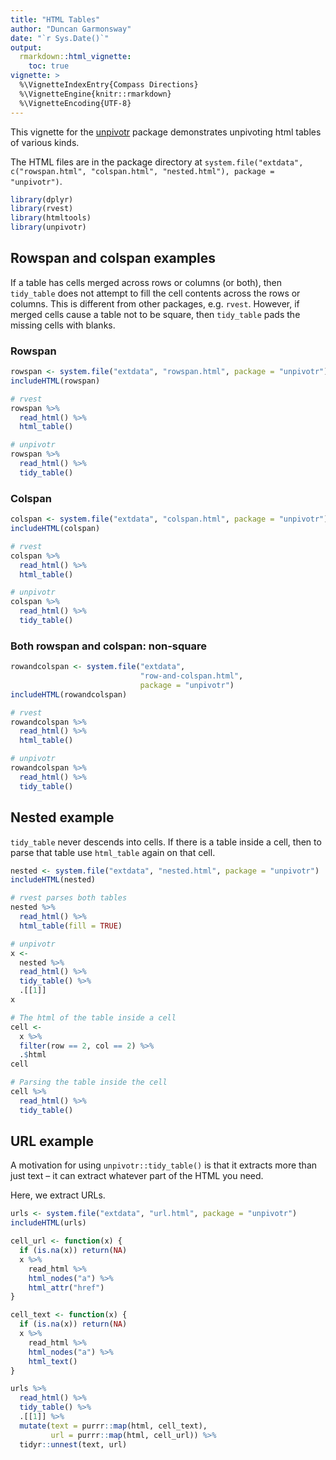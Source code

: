 ```yaml
---
title: "HTML Tables"
author: "Duncan Garmonsway"
date: "`r Sys.Date()`"
output:
  rmarkdown::html_vignette:
    toc: true
vignette: >
  %\VignetteIndexEntry{Compass Directions}
  %\VignetteEngine{knitr::rmarkdown}
  %\VignetteEncoding{UTF-8}
---
```


This vignette for the [unpivotr](https://github.com/nacnudus/unpivotr) package
demonstrates unpivoting html tables of various kinds.

The HTML files are in the package directory at `system.file("extdata",
c("rowspan.html", "colspan.html", "nested.html"), package = "unpivotr")`.

```r
library(dplyr)
library(rvest)
library(htmltools)
library(unpivotr)
```

## Rowspan and colspan examples

If a table has cells merged across rows or columns (or both), then `tidy_table`
does not attempt to fill the cell contents across the rows or columns.  This is
different from other packages, e.g. `rvest`.  However, if merged cells cause a
table not to be square, then `tidy_table` pads the missing cells with blanks.

### Rowspan

```r
rowspan <- system.file("extdata", "rowspan.html", package = "unpivotr")
includeHTML(rowspan)

# rvest
rowspan %>%
  read_html() %>%
  html_table()

# unpivotr
rowspan %>%
  read_html() %>%
  tidy_table()
```

### Colspan

```r
colspan <- system.file("extdata", "colspan.html", package = "unpivotr")
includeHTML(colspan)

# rvest
colspan %>%
  read_html() %>%
  html_table()

# unpivotr
colspan %>%
  read_html() %>%
  tidy_table()
```

### Both rowspan and colspan: non-square

```r
rowandcolspan <- system.file("extdata",
                             "row-and-colspan.html",
                             package = "unpivotr")
includeHTML(rowandcolspan)

# rvest
rowandcolspan %>%
  read_html() %>%
  html_table()

# unpivotr
rowandcolspan %>%
  read_html() %>%
  tidy_table()
```

## Nested example

`tidy_table` never descends into cells.  If there is a table inside a cell, then
to parse that table use `html_table` again on that cell.

```r
nested <- system.file("extdata", "nested.html", package = "unpivotr")
includeHTML(nested)

# rvest parses both tables
nested %>%
  read_html() %>%
  html_table(fill = TRUE)

# unpivotr
x <-
  nested %>%
  read_html() %>%
  tidy_table() %>%
  .[[1]]
x

# The html of the table inside a cell
cell <-
  x %>%
  filter(row == 2, col == 2) %>%
  .$html
cell

# Parsing the table inside the cell
cell %>%
  read_html() %>%
  tidy_table()
```

## URL example

A motivation for using `unpivotr::tidy_table()` is that it extracts more than
just text -- it can extract whatever part of the HTML you need.

Here, we extract URLs.

```r
urls <- system.file("extdata", "url.html", package = "unpivotr")
includeHTML(urls)

cell_url <- function(x) {
  if (is.na(x)) return(NA)
  x %>%
    read_html %>%
    html_nodes("a") %>%
    html_attr("href")
}

cell_text <- function(x) {
  if (is.na(x)) return(NA)
  x %>%
    read_html %>%
    html_nodes("a") %>%
    html_text()
}

urls %>%
  read_html() %>%
  tidy_table() %>%
  .[[1]] %>%
  mutate(text = purrr::map(html, cell_text),
         url = purrr::map(html, cell_url)) %>%
  tidyr::unnest(text, url)
```
